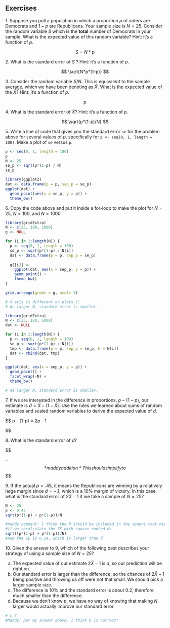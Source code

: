 
## Exercises

1\. Suppose you poll a population in which a proportion $p$ of voters are Democrats and $1-p$ are Republicans. Your sample size is $N=25$. Consider the random variable $S$ which is the **total** number of Democrats in your sample. What is the expected value of this random variable? Hint: it's a function of $p$.

$$
S = N*p
$$

2\. What is the standard error of $S$ ? Hint: it's a function of $p$.

$$
\sqrt{N*p*(1-p)}
$$

3\. Consider the random variable $S/N$. This is equivalent to the sample average, which we have been denoting as $\bar{X}$. What is the expected value of the $\bar{X}$? Hint: it's a function of $p$.

$$
p
$$

4\. What is the standard error of $\bar{X}$? Hint: it's a function of $p$.

$$
\sqrt{p*(1-p)/N}
$$

5\. Write a line of code that gives you the standard error `se` for the problem above for several values of $p$, specifically for `p <- seq(0, 1, length = 100)`. Make a plot of `se` versus `p`.

```r
p <- seq(0, 1, length = 100)
p
N <- 25
se_p <- sqrt(p*(1-p) / N)
se_p

library(ggplot2)
dat <- data.frame(p = p, sep_p = se_p)
ggplot(dat) + 
  geom_point(aes(x = se_p, y = p)) + 
  theme_bw()

```

6\. Copy the code above and put it inside a for-loop to make the plot for $N=25$, $N=100$, and $N=1000$.

```r
library(gridExtra)
N <- c(25, 100, 1000)
g <- NULL

for (i in 1:length(N)) {
  p <- seq(0, 1, length = 100)
  se_p <- sqrt(p*(1-p) / N[i])
  dat <- data.frame(p = p, sep_p = se_p)
  
  g[[i]] <- 
    ggplot(dat, aes(x = sep_p, y = p)) + 
    geom_point() + 
    theme_bw()
}

grid.arrange(grobs = g, ncol= 3)

# X axis is different on plots !! 
# As larger N, standard error is smaller. 

```

```r
library(gridExtra)
N <- c(25, 100, 1000)
dat <- NULL

for (i in 1:length(N)) {
  p <- seq(0, 1, length = 100)
  se_p <- sqrt(p*(1-p) / N[i])
  tmp <- data.frame(p = p, sep_p = se_p, N = N[i])
  dat <- rbind(dat, tmp)
}

ggplot(dat, aes(x = sep_p, y = p)) +
  geom_point() + 
  facet_wrap(~N) +
  theme_bw()

# As larger N, standard error is smaller. 

```

7\. If we are interested in the difference in proportions, $p - (1-p)$, our estimate is $d = \bar{X} - (1-\bar{X})$. Use the rules we learned about sums of random variables and scaled random variables to derive the expected value of $d$.

$$
p - (1-p) = 2p - 1

$$

8\. What is the standard error of $d$?

$$

\sqrt{p(1-p)/N + (1-p)(1-(1-p))/N} 
= \sqrt{[p(1-p) + p(1-p)]/N}
$$
*maddy addition*
This should simplify to $$\sqrt{2*p(1-p)/N}$$


9\. If the actual $p=.45$, it means the Republicans are winning by a relatively large margin since $d= -.1$, which is a 10% margin of victory. In this case, what is the standard error of $2\hat{X}-1$ if we take a sample of $N=25$?

```r
N <- 25
p <- 0.45
sqrt(p*(1-p) + p*(1-p))/N

#maddy comment: I think the N should be included in the square root here!
#if we recalculate the SE with square rooted N:
sqrt((p*(1-p) + p*(1-p))/N)
#now the SE is 0.14, which is larger than d
```

10\. Given the answer to 9, which of the following best describes your strategy of using a sample size of $N=25$?

a.  The expected value of our estimate $2\bar{X}-1$ is $d$, so our prediction will be right on.
b.  Our standard error is larger than the difference, so the chances of $2\bar{X}-1$ being positive and throwing us off were not that small. We should pick a larger sample size.
c.  The difference is 10% and the standard error is about 0.2, therefore much smaller than the difference.
d.  Because we don't know $p$, we have no way of knowing that making $N$ larger would actually improve our standard error.

```r
# c ? 
#Maddy: per my answer above, I think b is correct!

```